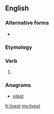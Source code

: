 ==English==

===Alternative forms===
* {{l|en|liv'st}} {{qualifier|obsolete}}

===Etymology===
{{suffix|live|est|lang=en}}

===Verb===
{{head|en|verb form}}

# {{en-archaic second-person singular of|live}}

===Anagrams===
* [[vilest#English|vilest]]

[[fr:livest]]
[[my:livest]]